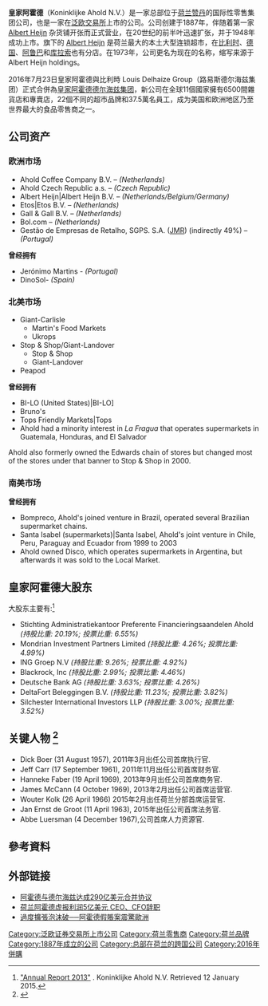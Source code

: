 {{Infobox company
| name   = 皇家阿霍德<br>Koninklijke Ahold N.V.
| logo   = 
| image          = Albert Heijn Headquarters by Niels Kim.jpg
| image_alt      = Ahold headquarters, Zaandam
| image_caption  = 皇家阿霍德在赞丹的总部
| type   = [[上市公司|上市公司]] 
| traded_as      = 
| foundation     = {{start date and age|1887}}
| location       = {{NLD}}[[赞丹|赞丹]]
| locations      = 3,206
| key_people     = Dick Boer <small>(首席运营官)</small><br>Jan Hommen <small>(董事会主席)</small>
| industry       = [[零售业|零售业]]  
| services       = 超市、折扣店、药店、在线零售等  	 
| revenue        = [[Euro|€]]382亿 (2015)
| operating_income = €12.5亿 (2015)
| net_income     = €5.9亿 (2014)
| assets         = €141.4亿 (2014)
| equity         = €48.4亿 (2014)
| num_employees  = 227,000 (2014)
| homepage       = {{URL|http://www.ahold.com/}}
| intl           = yes
}}

'''皇家阿霍德'''（Koninklijke Ahold N.V.）是一家总部位于[[荷兰|荷兰]][[赞丹|赞丹]]的国际性零售集团公司，也是一家在[[泛欧交易所|泛欧交易所]]上市的公司。公司创建于1887年，伴随着第一家 [[Albert_Heijn|Albert Heijn]] 杂货铺开张而正式营业，在20世纪的前半叶迅速扩张，并于1948年成功上市。旗下的 [[Albert_Heijn|Albert Heijn]] 是荷兰最大的本土大型连锁超市，在[[比利时|比利时]]、[[德国|德国]]、[[阿鲁巴|阿鲁巴]]和[[库拉索|库拉索]]也有分店。在1973年，公司更名为现在的名称，缩写来源于 Albert Heijn holdings。

2016年7月23日皇家阿霍德與比利時 Louis Delhaize Group（路易斯德尔海兹集团）正式合併為[[皇家阿霍德德尔海兹集团|皇家阿霍德德尔海兹集团]]，新公司在全球11個國家擁有6500間雜貨店和專賣店，22個不同的超市品牌和37.5萬名員工，成为美国和欧洲地区乃至世界最大的食品零售商之一。

==公司资产==

===欧洲市场===
*Ahold Coffee Company B.V. – ''(Netherlands)''
*Ahold Czech Republic a.s. – ''(Czech Republic)''
*Albert Heijn|Albert Heijn B.V. – ''(Netherlands/Belgium/Germany)''
*Etos|Etos B.V. – ''(Netherlands)''
*Gall & Gall B.V. – ''(Netherlands)''
*Bol.com – ''(Netherlands)''
*Gestão de Empresas de Retalho, SGPS. S.A. ([[Jerónimo_Martins|JMR]]) (indirectly 49%) – ''(Portugal)''

'''曾经拥有'''
*Jerónimo Martins - ''(Portugal)''
*DinoSol- ''(Spain)''

===北美市场===
* Giant-Carlisle
** Martin's Food Markets
** Ukrops
* Stop & Shop/Giant-Landover
** Stop & Shop
** Giant-Landover
* Peapod

'''曾经拥有'''
*BI-LO (United States)|BI-LO]
*Bruno's
*Tops Friendly Markets|Tops
*Ahold had a minority interest in ''La Fragua'' that operates supermarkets in Guatemala, Honduras, and El Salvador
Ahold also formerly owned the Edwards chain of stores but changed most of the stores under that banner to Stop & Shop in 2000.

===南美市场===
'''曾经拥有'''
*Bompreco, Ahold's joined venture in Brazil, operated several Brazilian supermarket chains. 
*Santa Isabel (supermarkets)|Santa Isabel, Ahold's joint venture in Chile, Peru, Paraguay and Ecuador from 1999 to 2003
*Ahold owned Disco, which operates supermarkets in Argentina, but afterwards it was sold to the Local Market.

==皇家阿霍德大股东==

大股东主要有:<ref>[https://www.ahold.com/web/file?uuid=898bf647-2994-4744-9312-115b85fed07d&owner=f6216a8f-4a2d-494f-8168-ae6cd1765756&contentid=2282 "Annual Report 2013"] {{Wayback|url=https://www.ahold.com/web/file?uuid=898bf647-2994-4744-9312-115b85fed07d&owner=f6216a8f-4a2d-494f-8168-ae6cd1765756&contentid=2282 |date=20150112123838 }}. Koninklijke Ahold N.V. Retrieved 12 January 2015.</ref>
* Stichting Administratiekantoor Preferente Financieringsaandelen Ahold ''(持股比重: 20.19%; 投票比重: 6.55%)''
* Mondrian Investment Partners Limited ''(持股比重: 4.26%; 投票比重: 4.99%)''
* ING Groep N.V ''(持股比重: 9.26%; 投票比重: 4.92%)''
* Blackrock, Inc ''(持股比重: 2.99%; 投票比重: 4.46%)''
* Deutsche Bank AG ''(持股比重: 3.63%; 投票比重: 4.26%)''
* DeltaFort Beleggingen B.V. ''(持股比重: 11.23%; 投票比重: 3.82%)''
* Silchester International Investors LLP ''(持股比重: 3.00%; 投票比重: 3.52%)''

==关键人物 <ref>{{Cite web|title = Executive Committee and Management Board|url = https://www.ahold.com/Corporate-governance/Executive-Committee-and-Management-Board/#!/Corporate-governance/Executive-Committee-and-Management-Board.htm|website = www.ahold.com|access-date = 10 February 2016|last = Ahold}}</ref>==
{{div col|colwidth=50em}}
*Dick Boer (31 August 1957), 2011年3月出任公司首席执行官. 
*Jeff Carr (17 September 1961), 2011年11月出任公司首席财务官.
*Hanneke Faber (19 April 1969), 2013年9月出任公司首席商务官.
*James McCann (4 October 1969), 2013年2月出任公司首席运营官.
*Wouter Kolk (26 April 1966) 2015年2月出任荷兰分部首席运营官.
*Jan Ernst de Groot (11 April 1963), 2015年出任公司首席法务官.
*Abbe Luersman (4 December 1967),公司首席人力资源官.
{{div col end}}

==參考資料==
{{Reflist}}

== 外部链接 ==
*[http://stock.qq.com/a/20150624/060376.htm 阿霍德与德尔海兹达成290亿美元合并协议] {{Wayback|url=http://stock.qq.com/a/20150624/060376.htm |date=20160812200248 }}
*[http://www.people.com.cn/GB/jinji/33/172/20030226/931007.html 荷兰阿霍德虚报利润5亿美元 CEO、CFO辞职] {{Wayback|url=http://www.people.com.cn/GB/jinji/33/172/20030226/931007.html |date=20160531230529 }}
*[http://www.people.com.cn/BIG5/guoji/24/20030303/934438.html 過度擴張泡沫破──阿霍德假賬案震驚歐洲] {{Wayback|url=http://www.people.com.cn/BIG5/guoji/24/20030303/934438.html |date=20040824155308 }}

{{AEX companies}}

{{Authority control}}
[[Category:泛欧证券交易所上市公司|Category:泛欧证券交易所上市公司]]
[[Category:荷兰零售商|Category:荷兰零售商]]
[[Category:荷兰品牌|Category:荷兰品牌]]
[[Category:1887年成立的公司|Category:1887年成立的公司]]
[[Category:总部在荷兰的跨国公司|Category:总部在荷兰的跨国公司]]
[[Category:2016年併購|Category:2016年併購]]